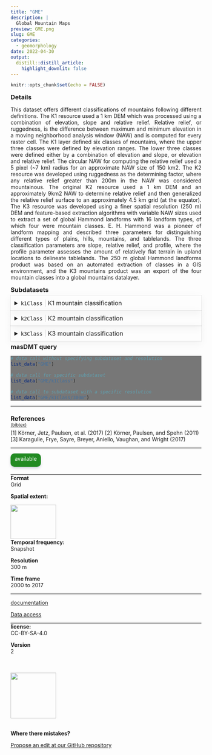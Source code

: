 ```yaml
---
title: "GME"
description: |
  Global Mountain Maps
preview: GME.png
slug: GME
categories:
  - geomorphology
date: 2022-04-30
output:
  distill::distill_article:
    highlight_downlit: false
---
```

  
```r
knitr::opts_chunk$set(echo = FALSE)
```

<div style="width=80%;margin-top:0;margin-bottom:0;">
<h3 style="margin-top:5;margin-bottom:5;">Details</h3>
<p align="justify">
This dataset offers different classifications of mountains following different definitions. The K1 resource used a 1 km DEM which was processed using a combination of elevation, slope and relative relief. Relative relief, or ruggedness, is the difference between maximum and minimum elevation in a moving neighborhood analysis window (NAW) and is computed for every raster cell. The K1 layer defined six classes of mountains, where the upper three classes were defined by elevation ranges. The lower three classes were defined either by a combination of elevation and slope, or elevation and relative relief. The circular NAW for computing the relative relief used a 5 pixel (~7 km) radius for an approximate NAW size of 150 km2. The K2 resource was developed using ruggedness as the determining factor, where any relative relief greater than 200m in the NAW was considered mountainous. The original K2 resource used a 1 km DEM and an approximately 9km2 NAW to determine relative relief and then generalized the relative relief surface to an approximately 4.5 km grid (at the equator). The K3 resource was developed using a finer spatial resolution (250 m) DEM and feature-based extraction algorithms with variable NAW sizes used to extract a set of global Hammond landforms with 16 landform types, of which four were mountain classes. E. H. Hammond was a pioneer of landform mapping and described three parameters for distinguishing different types of plains, hills, mountains, and tablelands. The three classification parameters are slope, relative relief, and profile, where the profile parameter assesses the amount of relatively flat terrain in upland locations to delineate tablelands. The 250 m global Hammond landforms product was based on an automated extraction of classes in a GIS environment, and the K3 mountains product was an export of the four mountain classes into a global mountains datalayer.
</p>

<h3 style="margin-top:5;margin-bottom:5;">Subdatasets</h3>
<details style='cursor:pointer;border:none;box-shadow: rgba(0, 0, 0, 0.05) 0px 6px 24px 0px, rgba(0, 0, 0, 0.08) 0px 0px 0px 1px;padding:10px;margin:0;'>
<summary style="font-size:16px;">`k1Class`<span style="color:#C8C8C8;"> | </span>K1 mountain classification</summary>
<hr style="margin-top:0;margin-bottom:20px;">
|content|description|
|-------|-----------|
|1|Elev >= 4500m|
|2|4500m > Elev >= 3500m|
|3|3500m > Elev >= 2500m|
|4|2500m > Elev >= 1500m & Slope > 2|
|5|1500m > Elev >= 1000m & Slope >= 5 OR LER > 300m|
|6|1000m > Elev >= 300m & LER > 300m|
|7|Inner Isolated Areas|
</details>
<details style='cursor:pointer;border:none;box-shadow: rgba(0, 0, 0, 0.05) 0px 6px 24px 0px, rgba(0, 0, 0, 0.08) 0px 0px 0px 1px;padding:10px;margin:0;'>
<summary style="font-size:16px;">`k2Class`<span style="color:#C8C8C8;"> | </span>K2 mountain classification</summary>
<hr style="margin-top:0;margin-bottom:20px;">
|content|description|
|-------|-----------|
|1|Nival|
|2|Upper alpine|
|3|Lower alpine|
|4|Upper montane|
|5|Lower montane|
|6|Remaining mountain area with frost|
|7|Remaining mountain area without frost|
</details>
<details style='cursor:pointer;border:none;box-shadow: rgba(0, 0, 0, 0.05) 0px 6px 24px 0px, rgba(0, 0, 0, 0.08) 0px 0px 0px 1px;padding:10px;margin:0;'>
<summary style="font-size:16px;">`k3Class`<span style="color:#C8C8C8;"> | </span>K3 mountain classification</summary>
<hr style="margin-top:0;margin-bottom:20px;">
|content|description|
|-------|-----------|
|1|High mountains|
|2|Scattered high mountains|
|3|Low mountains|
|4|Scattered low mountains|
</details>
<h3 style="margin-top:5;margin-bottom:5;">masDMT query</h3>
<div style="width=80%;margin-top:5;margin-bottom:5;background-color:#777777;">
```r
# data call without specifying subdataset and resolution
list_data("GME")

# data call for specific subdataset 
list_data("GME/k1Class")

# data call to subdataset with a specific resolution
list_data("GME/k1Class/300m")
```
</div>
<hr style="margin-top:0;margin-bottom:0;">
<h3 style="margin-bottom:0;">References</h3>
<p style='margin-top:0;margin-bottom:5;'>
             <a target='_blank' href='https://raw.githubusercontent.com/data-catalog/main/_posts/GME/GME.bib' download='GME/GME.bibtex'><small>(bibtex)</small></a></p>
[1] Körner, Jetz, Paulsen, et al. (2017)
[2] Körner, Paulsen, and Spehn (2011)
[3] Karagulle, Frye, Sayre, Breyer, Aniello, Vaughan, and Wright (2017)
<hr>
</div>

<aside>
<p style="padding:5px;margin-top:0;margin-bottom:20px;border-radius:10px;text-align:center;background:#228B22;color:#ffffff;height:25px;width:70px;box-shadow: rgba(9, 30, 66, 0.25) 0px 4px 8px -2px, rgba(9, 30, 66, 0.08) 0px 0px 0px 1px;">available</p>
<hr style="margin-top:0;margin-bottom:0;">
<p style="margin-top:0;margin-bottom:0;">**Format**</p>
<p style="margin-top:0;">Grid</p>
<p style="margin-top:0;">**Spatial extent:**</p>
<img src="GME_extent.png" width=120, height=90>
<p style="margin-top:0;margin-bottom:0;">**Temporal frequency:**</p>
<p style="margin-top:0;">Snapshot</p>
<p style="margin-top:0;margin-bottom:0;">**Resolution**</p>
<p style="margin-top:0;">300 m</p>
<p style="margin-top:0;margin-bottom:0;">**Time frame**</p>
<p style="margin-top:0;">2000 to 2017</p>
<hr style="margin-top:0;margin-bottom:0;">
<p><p style='margin-top:0;margin-bottom:0;'><a style='margin:0;padding:0;' href='https://rmgsc.cr.usgs.gov/gme/'>documentation</a></p></p>
<p><p style='margin-top:0;margin-bottom:0;'><a style='margin:0;padding:0;' href='https://rmgsc.cr.usgs.gov/gme/'>Data access</a></p></p>
<hr style="margin-top:0;margin-bottom:0;">
<p style="margin-top:0;margin-bottom:0;">**license:**</p>
<p style="margin-top:0;">CC-BY-SA-4.0</p>
<p style="margin-top:0;margin-bottom:0;">**Version**</p>
<p style="margin-top:0;">2</p>
<br>
<br>
<img src="https://raw.githubusercontent.com/macroecology-society/masDMT/master/docs/sidebar_credits.png" width="120;">
<br>
<br>
<p style="margin-bottom:0;padding:0;">**Where there  mistakes?**</p>
<p><a href='https://github.com/macroecology-society/data-catalog/tree/main/_posts/GME/GME.yml'>Propose an edit at our GitHub repository</a></p>
</aside>
